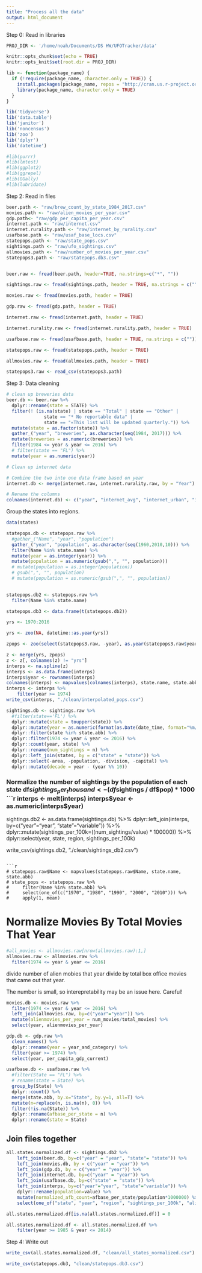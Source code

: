 ```yaml
---
title: "Process all the data"
output: html_document
---
```


Step 0: Read in libraries 

```r
PROJ_DIR <- '/home/noah/Documents/DS HW/UFOTracker/data'

knitr::opts_chunk$set(echo = TRUE)
knitr::opts_knit$set(root.dir = PROJ_DIR)

lib <- function(package_name) {
  if (!require(package_name, character.only = TRUE)) {
    install.packages(package_name, repos = "http://cran.us.r-project.org")
    library(package_name, character.only = TRUE)
  }
}

lib('tidyverse')
lib('data.table')
lib('janitor')
lib('noncensus')
lib('zoo')
lib('dplyr')
lib('datetime')

#lib(purrr)
#lib(lmtest)
#lib(ggplot2)
#lib(ggrepel)
#lib(GGally)
#lib(lubridate)
```


Step 2: Read in files
```r

beer.path <- "raw/brew_count_by_state_1984_2017.csv"
movies.path <- "raw/alien_movies_per_year.csv"
gdp.path<- "raw/gdp_per_capita_per_year.csv"
internet.path <- "raw/internet.csv"
internet.rurality.path <- "raw/internet_by_rurality.csv"
usafbase.path <- "raw/usaf_base_locs.csv"
statepops.path <- "raw/state_pops.csv"
sightings.path <- "raw/ufo_sightings.csv"
allmovies.path <- "raw/number_of_movies_per_year.csv"
statepops3.path <- "raw/statepops.db3.csv"


beer.raw <- fread(beer.path, header=TRUE, na.strings=c("*", ""))

sightings.raw <- fread(sightings.path, header = TRUE, na.strings = c("", "Unknown", "--"))

movies.raw <- fread(movies.path, header = TRUE)

gdp.raw <- fread(gdp.path, header = TRUE)

internet.raw <- fread(internet.path, header = TRUE)

internet.rurality.raw <- fread(internet.rurality.path, header = TRUE)

usafbase.raw <- fread(usafbase.path, header = TRUE, na.strings = c(""))

statepops.raw <- fread(statepops.path, header = TRUE)

allmovies.raw <- fread(allmovies.path, header = TRUE)

statepops3.raw <- read_csv(statepops3.path)
```


Step 3: Data cleaning  

```r
# clean up breweries data
beer.db <- beer.raw %>% 
  dplyr::rename(state = STATE) %>%
  filter(! (is.na(state) | state == "Total" | state == "Other" |
              state == "* No reportable data" | 
              state == "«This list will be updated quarterly.")) %>%
  mutate(state = as.factor(state)) %>%
  gather_("year", "breweries", as.character(seq(1984, 2017))) %>%
  mutate(breweries = as.numeric(breweries)) %>%
  filter(1984 <= year & year <= 2016) %>%
  # filter(state == "FL") %>%
  mutate(year = as.numeric(year))
```

```r
# Clean up internet data

# Combine the two into one data frame based on year
internet.db <- merge(internet.raw, internet.rurality.raw, by = "Year")

# Rename the columns
colnames(internet.db) <- c("year", "internet_avg", "internet_urban", "internet_suburban", "internet_rural")
```

Group the states into regions.   
```r
data(states)
```

```r
statepops.db <- statepops.raw %>% 
  #gather_("Name", "year", "population")
  gather_("year", "population", as.character(seq(1960,2010,10))) %>% 
  filter(Name %in% state.name) %>% 
  mutate(year = as.integer(year)) %>% 
  mutate(population = as.numeric(gsub(",", "", population)))
  # mutate(population = as.integer(population))
  # gsub(",", "", population)
  # mutate(population = as.numeric(gsub(",", "", population))
  
```


```r
statepops.db2 <- statepops.raw %>% 
  filter(Name %in% state.name)  

statepops.db3 <- data.frame(t(statepops.db2))
```

```r
yrs <- 1970:2016

yrs <- zoo(NA, datetime::as.year(yrs))

zpops <- zoo(select(statepops3.raw, -year), as.year(statepops3.raw$year))

z <- merge(yrs, zpops)
z <- z[, colnames(z) != "yrs"]
interps <- na.spline(z)
interps <- as.data.frame(interps)
interps$year <- rownames(interps)
colnames(interps) <- mapvalues(colnames(interps), state.name, state.abb)
interps <- interps %>%
    filter(year >= 1974)
write_csv(interps, "./clean/interpolated_pops.csv")
```


```r
sightings.db <- sightings.raw %>% 
  #filter(state=='FL') %>% 
  dplyr::mutate(state = toupper(state)) %>% 
  dplyr::mutate(year = as.numeric(format(as.Date(date_time, format="%m/%d/%y"),"%Y"))) %>% 
  dplyr::filter(state %in% state.abb) %>% 
  dplyr::filter(1974 <= year & year <= 2016) %>% 
  dplyr::count(year, state) %>% 
  dplyr::rename(num_sightings = n) %>%
  dplyr::left_join(states, by = c("state" = "state")) %>%
  dplyr::select(-area, -population, -division, -capital) %>%
  dplyr::mutate(decade = year - (year %% 10))

```

### Normalize the number of sightings by the population of each state df$sightings_per_thousand <- (df$sightings / df$pop) * 1000
```r
interps <- melt(interps)
interps$year <- as.numeric(interps$year)
sightings.db2 <- as.data.frame(sightings.db) %>% 
    dplyr::left_join(interps, by=c("year"="year", "state"="variable")) %>%
    dplyr::mutate(sightings_per_100k=((num_sightings/value) * 100000)) %>% 
    dplyr::select(year, state, region, sightings_per_100k)

write_csv(sightings.db2, "./clean/sightings_db2.csv")
```

```r
# statepops.raw$Name <- mapvalues(statepops.raw$Name, state.name, state.abb)
# state_pops <- statepops.raw %>%
#     filter(Name %in% state.abb) %>%
#     select(one_of(c("1970", "1980", "1990", "2000", "2010"))) %>%
#     apply(1, mean)
```

# Normalize Movies By Total Movies That Year
```r
#all_movies <- allmovies.raw[nrow(allmovies.raw):1,]
allmovies.raw <- allmovies.raw %>% 
  filter(1974 <= year & year <= 2016)

```

divide number of alien mobies that year divide by total box office movies that came out that year.

The number is small, so interepretability may be an issue here. Careful!  
```r
movies.db <- movies.raw %>% 
  filter(1974 <= year & year <= 2016) %>%
  left_join(allmovies.raw, by=c("year"="year")) %>% 
  mutate(alienmovies_per_year = num_movies/total_movies) %>% 
  select(year, alienmovies_per_year)
```


```r
gdp.db <- gdp.raw %>% 
  clean_names() %>% 
  dplyr::rename(year = year_and_category) %>% 
  filter(year >= 1974) %>% 
  select(year, per_capita_gdp_current)
```

```r
usafbase.db <- usafbase.raw %>% 
  #filter(State == "FL") %>% 
  # rename(state = State) %>% 
  group_by(State) %>%
  dplyr::count() %>%
  merge(state.abb, by.x="State", by.y=1, all=T) %>%
  mutate(n=replace(n, is.na(n), 0)) %>%
  filter(!is.na(State)) %>% 
  dplyr::rename(afbase_per_state = n) %>% 
  dplyr::rename(state = State)
``` 


## Join files together
```r
all.states.normalized.df <- sightings.db2 %>% 
    left_join(beer.db, by=c("year" = "year", "state"= "state")) %>% 
    left_join(movies.db, by = c("year" = "year")) %>% 
    left_join(gdp.db, by = c("year" = "year")) %>%
    left_join(internet.db, by=c("year" = "year")) %>% 
    left_join(usafbase.db, by=c("state" = "state")) %>%
    left_join(interps, by=c("year"="year", "state"="variable")) %>%
    dplyr::rename(population=value) %>%
    mutate(normalized_afb_count=afbase_per_state/population*1000000) %>%
    select(one_of("state", "year", "region", "sightings_per_100k", "alienmovies_per_year", "per_capita_gdp_current", "internet_avg", "internet_urban", "internet_suburban", "internet_rural", "normalized_afb_count"))

all.states.normalized.df[is.na(all.states.normalized.df)] = 0
```


```r
all.states.normalized.df <- all.states.normalized.df %>%
    filter(year >= 1985 & year <= 2014)
```


Step 4: Write out
```r
write_csv(all.states.normalized.df, "clean/all_states_normalized.csv")
```



```r
write_csv(statepops.db3, "clean/statepops.db3.csv")
```

